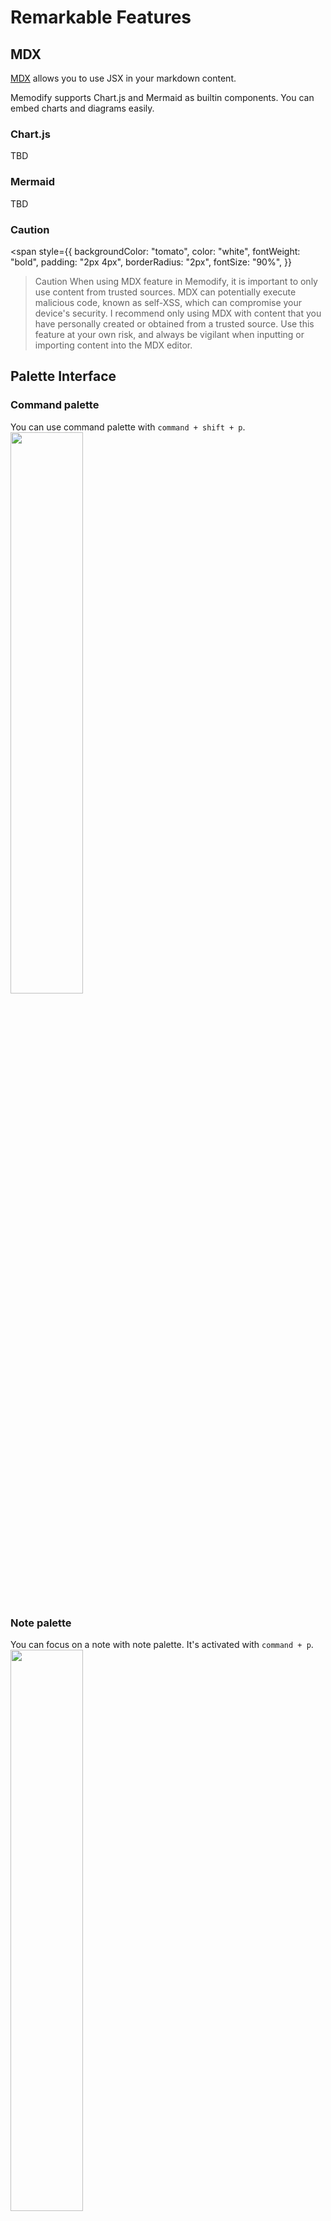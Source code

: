 # Remarkable Features

## MDX

[MDX](https://mdxjs.com/) allows you to use JSX in your markdown content.

Memodify supports Chart.js and Mermaid as builtin components. You can embed charts and diagrams easily.

### Chart.js

TBD

### Mermaid

TBD

### Caution

<span
  style={{
    backgroundColor: "tomato",
    color: "white",
    fontWeight: "bold",
    padding: "2px 4px",
    borderRadius: "2px",
    fontSize: "90%",
  }}
>Caution</span>
When using MDX feature in Memodify, it is important to only use
content from trusted sources. MDX can potentially execute malicious code, known as
self-XSS, which can compromise your device's security. I recommend only using MDX
with content that you have personally created or obtained from a trusted source.
Use this feature at your own risk, and always be vigilant when inputting or importing
content into the MDX editor.

## Palette Interface
### Command palette
You can use command palette with `command + shift + p`.
<img width="48%" src="/focus-command-palette.png" />

### Note palette
You can focus on a note with note palette. It's activated with `command + p`.
<img width="48%" src="/note-palette.png"/>